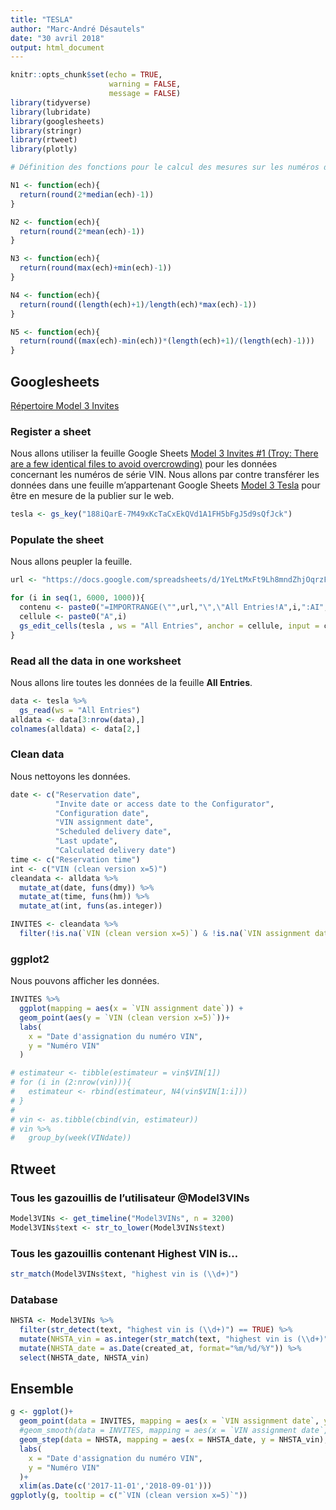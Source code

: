 ```yaml
---
title: "TESLA"
author: "Marc-André Désautels"
date: "30 avril 2018"
output: html_document
---
```


```r
knitr::opts_chunk$set(echo = TRUE,
                      warning = FALSE,
                      message = FALSE)
library(tidyverse)
library(lubridate)
library(googlesheets)
library(stringr)
library(rtweet)
library(plotly)

# Définition des fonctions pour le calcul des mesures sur les numéros de série.

N1 <- function(ech){
  return(round(2*median(ech)-1))
}

N2 <- function(ech){
  return(round(2*mean(ech)-1))
}

N3 <- function(ech){
  return(round(max(ech)+min(ech)-1))
}

N4 <- function(ech){
  return(round((length(ech)+1)/length(ech)*max(ech)-1))
}

N5 <- function(ech){
  return(round((max(ech)-min(ech))*(length(ech)+1)/(length(ech)-1)))
}
```

## Googlesheets

[Répertoire Model 3 Invites](https://model3ownersclub.com/threads/model-3-invites-spreadsheet.6219/)

### Register a sheet

Nous allons utiliser la feuille Google Sheets [Model 3 Invites #1 (Troy: There are a few identical files to avoid overcrowding)](https://docs.google.com/spreadsheets/d/1hGUj_cw1L6Xv54QfoEMG1iHlI52lcbt5prnAhVI-7pI/edit#gid=0) pour les données concernant les numéros de série VIN. Nous allons par contre transférer les données dans une feuille m'appartenant Google Sheets [Model 3 Tesla](https://docs.google.com/spreadsheets/d/188iQarE-7M49xKcTaCxEkQVd1A1FH5bFgJ5d9sQfJck/edit#gid=0) pour être en mesure de la publier sur le web.

```r
tesla <- gs_key("188iQarE-7M49xKcTaCxEkQVd1A1FH5bFgJ5d9sQfJck")
```

### Populate the sheet

Nous allons peupler la feuille.

```r
url <- "https://docs.google.com/spreadsheets/d/1YeLtMxFt9Lh8mndZhjOqrzFfWQ_r5T9LS-l3gQzPXCk/edit"

for (i in seq(1, 6000, 1000)){
  contenu <- paste0("=IMPORTRANGE(\"",url,"\",\"All Entries!A",i,":AI",i+999,"\")")
  cellule <- paste0("A",i)
  gs_edit_cells(tesla , ws = "All Entries", anchor = cellule, input = contenu)
}
```

### Read all the data in one worksheet

Nous allons lire toutes les données de la feuille **All Entries**.

```r
data <- tesla %>%
  gs_read(ws = "All Entries")
alldata <- data[3:nrow(data),]
colnames(alldata) <- data[2,]
```

### Clean data

Nous nettoyons les données.

```r
date <- c("Reservation date",
          "Invite date or access date to the Configurator",
          "Configuration date",
          "VIN assignment date",
          "Scheduled delivery date",
          "Last update",
          "Calculated delivery date")
time <- c("Reservation time")
int <- c("VIN (clean version x=5)")
cleandata <- alldata %>%
  mutate_at(date, funs(dmy)) %>%
  mutate_at(time, funs(hm)) %>%
  mutate_at(int, funs(as.integer))
```

```r
INVITES <- cleandata %>%
  filter(!is.na(`VIN (clean version x=5)`) & !is.na(`VIN assignment date`))
```


### ggplot2

Nous pouvons afficher les données.

```r
INVITES %>%
  ggplot(mapping = aes(x = `VIN assignment date`)) +
  geom_point(aes(y = `VIN (clean version x=5)`))+
  labs(
    x = "Date d'assignation du numéro VIN",
    y = "Numéro VIN"
  )
```


```r
# estimateur <- tibble(estimateur = vin$VIN[1])
# for (i in (2:nrow(vin))){
#   estimateur <- rbind(estimateur, N4(vin$VIN[1:i]))
# }
# 
# vin <- as.tibble(cbind(vin, estimateur))
# vin %>%
#   group_by(week(VINdate))
```


## Rtweet

### Tous les gazouillis de l'utilisateur @Model3VINs

```r
Model3VINs <- get_timeline("Model3VINs", n = 3200)
Model3VINs$text <- str_to_lower(Model3VINs$text)
```

### Tous les gazouillis contenant Highest VIN is...

```r
str_match(Model3VINs$text, "highest vin is (\\d+)")
```

### Database

```r
NHSTA <- Model3VINs %>%
  filter(str_detect(text, "highest vin is (\\d+)") == TRUE) %>%
  mutate(NHSTA_vin = as.integer(str_match(text, "highest vin is (\\d+)")[,2])) %>%
  mutate(NHSTA_date = as.Date(created_at, format="%m/%d/%Y")) %>%
  select(NHSTA_date, NHSTA_vin)
```

## Ensemble

```r
g <- ggplot()+
  geom_point(data = INVITES, mapping = aes(x = `VIN assignment date`, y = `VIN (clean version x=5)`))+
  #geom_smooth(data = INVITES, mapping = aes(x = `VIN assignment date`, y = `VIN (clean version x=5)`))+
  geom_step(data = NHSTA, mapping = aes(x = NHSTA_date, y = NHSTA_vin), color = "blue", size = 1.5)+
  labs(
    x = "Date d'assignation du numéro VIN",
    y = "Numéro VIN"
  )+
  xlim(as.Date(c('2017-11-01','2018-09-01')))
ggplotly(g, tooltip = c("`VIN (clean version x=5)`"))
```

